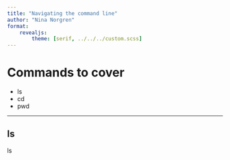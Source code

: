 ```yaml
---
title: "Navigating the command line"
author: "Nina Norgren"
format: 
    revealjs:
        theme: [serif, ../../../custom.scss]
---
```


# Commands to cover

- ls
- cd
- pwd

---

## ls

ls

